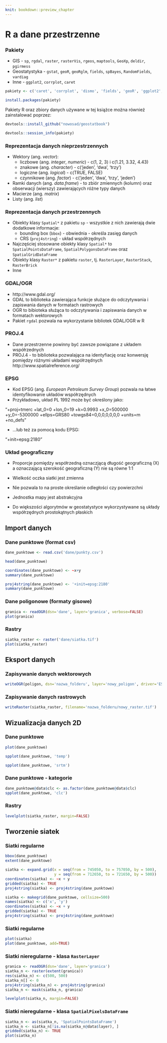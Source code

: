 ```yaml
---
knit: bookdown::preview_chapter
---
```


# R a dane przestrzenne
    
### Pakiety
    
- GIS - `sp`, `rgdal`, `raster`, `rasterVis`, `rgeos`, `maptools`, `GeoXp`, `deldir`, `pgirmess`
- Geostatystyka - `gstat`, `geoR`, `geoRglm`, `fields`, `spBayes`, `RandomFields`, `vardiag`
- Inne - `ggplot2`, `corrplot`, `caret`

```r
pakiety <- c('caret', 'corrplot', 'dismo', 'fields', 'geoR', 'ggplot2', 'gridExtra', 'gstat', 'pgirmess', 'raster', 'rasterVis', 'rgdal', 'rgeos', 'sp')
```

```r
install.packages(pakiety)
```

Pakiety R oraz zbiory danych używane w tej książce można również zainstalować poprzez:

```r
devtools::install_github("nowosad/geostatbook")
```

```r
devtools::session_info(pakiety)
```

### Reprezentacja danych nieprzestrzennych
    
- Wektory (ang. *vector*):
    - liczbowe (ang. *integer*, *numeric*) - c(1, 2, 3) i c(1.21, 3.32, 4.43)
    - znakowe (ang. *character*) - c('jeden', 'dwa', 'trzy')
    - logiczne (ang. *logical*) - c(TRUE, FALSE)
    - czynnikowe (ang. *factor*) - c('jeden', 'dwa', 'trzy', 'jeden')
- Ramki danych (ang. *data.frame*) - to zbiór zmiennych (kolumn) oraz obserwacji (wierszy) zawierających różne typy danych
- Macierze (ang. *matrix*)
- Listy (ang. *list*)

### Reprezentacja danych przestrzennych

- Obiekty klasy `Spatial*` z pakietu `sp` - wszystkie z nich zawierają dwie dodatkowe informacje:
    - bounding box (`bbox`) - obwiednia - określa zasięg danych
    - CRS (`proj4string`) - układ współrzędnych
- Najczęściej stosowane obiekty klasy `Spatial*` to `SpatialPointsDataFrame`, `SpatialPolygonsDataFrame` oraz `SpatialGridDataFrame`
- Obiekty klasy `Raster*` z pakietu `raster`, tj. `RasterLayer`, `RasterStack`, `RasterBrick`
- Inne

### GDAL/OGR
- http://www.gdal.org/
- GDAL to biblioteka zawierająca funkcje służące do odczytywania i zapiswania danych w formatach rastrowych
- OGR to bibioteka służąca to odczytywania i zapiswania danych w formatach wektorowych
- Pakiet `rgdal` pozwala na wykorzystanie bibliotek GDAL/OGR w R

### PROJ.4
- Dane przestrzenne powinny być zawsze powiązane z układem współrzednych
- PROJ.4 - to biblioteka pozwalająca na identyfiację oraz konwersję pomiędzy różnymi układami współrzędnych
http://www.spatialreference.org/

### EPSG
- Kod EPSG (ang. *European Petroleum Survey Group*) pozwala na łatwe identyfikowanie układów współrzędnych
- Przykładowo, układ PL 1992 może być określony jako:

"+proj=tmerc +lat_0=0 +lon_0=19 +k=0.9993 +x_0=500000 +y_0=-5300000 +ellps=GRS80 +towgs84=0,0,0,0,0,0,0 +units=m +no_defs"

- ...lub też za pomocą kodu EPSG:

"+init=epsg:2180"

### Układ geograficzny
- Proporcje pomiędzy współrzedną oznaczjącą długość geograficzną (X) a oznaczającą szerokość geograficzną (Y) nie są równe 1:1
- Wielkość oczka siatki jest zmienna 
- Nie pozwala to na proste określanie odległości czy powierzchni
- Jednostka mapy jest abstrakcyjna

- Do większości algorytmów w geostatystyce wykorzystywane są układy współrzędnych prostokątnych płaskich

## Import danych

### Dane punktowe (format csv)

```r
dane_punktowe <- read.csv('dane/punkty.csv')
```

```r
head(dane_punktowe)
```

```r
coordinates(dane_punktowe) <- ~x+y
summary(dane_punktowe)
```

```r
proj4string(dane_punktowe) <- '+init=epsg:2180'
summary(dane_punktowe)
```

<!--
### Usuwanie punktów zawierających braki wartości

```r
sp_na_omit <- function(x, margin=1) {
    if (!inherits(x, "SpatialPointsDataFrame") & !inherits(x, "SpatialPolygonsDataFrame")) 
        stop("MUST BE sp SpatialPointsDataFrame OR SpatialPolygonsDataFrame CLASS OBJECT") 
    na.index <- unique(as.data.frame(which(is.na(x@data),arr.ind=TRUE))[,margin])
    if(margin == 1) {  
        cat("DELETING ROWS: ", na.index, "\n") 
        return( x[-na.index,]  ) 
    }
    if(margin == 2) {  
        cat("DELETING COLUMNS: ", na.index, "\n") 
        return( x[,-na.index]  ) 
    }
}
# wolin_lato_los2 <- sp_na_omit(wolin_lato_los) 
# summary(wolin_lato_los2)
```
-->

### Dane poligonowe (formaty gisowe)

```r
granica <- readOGR(dsn='dane', layer='granica', verbose=FALSE)
plot(granica)
```

### Rastry

```r
siatka_raster <- raster('dane/siatka.tif')
plot(siatka_raster)
```

## Eksport danych

### Zapisywanie danych wektorowych

```r
writeOGR(poligon, dsn='nazwa_folderu', layer='nowy_poligon', driver='ESRI Shapefile')
```

### Zapisywanie danych rastrowych

```r
writeRaster(siatka_raster, filename='nazwa_folderu/nowy_raster.tif')
```

## Wizualizacja danych 2D

### Dane punktowe

```r
plot(dane_punktowe)
```

```r
spplot(dane_punktowe, 'temp')
```

```r
spplot(dane_punktowe, 'srtm')
```

### Dane punktowe - kategorie

```r
dane_punktowe@data$clc <- as.factor(dane_punktowe@data$clc)
spplot(dane_punktowe, 'clc')
```

### Rastry

```r
levelplot(siatka_raster, margin=FALSE)
```

## Tworzenie siatek
### Siatki regularne

```r
bbox(dane_punktowe)
extent(dane_punktowe)
```

```r
siatka <- expand.grid(x = seq(from = 745050, to = 757050, by = 500),
                      y = seq(from = 712650, to = 721650, by = 500))
coordinates(siatka) <- ~x + y
gridded(siatka) <- TRUE
proj4string(siatka) <- proj4string(dane_punktowe)
```

```r
siatka <- makegrid(dane_punktowe, cellsize=500)
names(siatka) <- c('x', 'y')
coordinates(siatka) <- ~x + y
gridded(siatka) <- TRUE
proj4string(siatka) <- proj4string(dane_punktowe)
```

### Siatki regularne

```r
plot(siatka)
plot(dane_punktowe, add=TRUE)
```

### Siatki nieregularne - klasa `RasterLayer`

```r
granica <- readOGR(dsn='dane', layer='granica')
siatka_n <- raster(extent(granica))
res(siatka_n) <- c(500, 500)
siatka_n[] <- 0
proj4string(siatka_n) <- proj4string(granica)
siatka_n <- mask(siatka_n, granica)
```

```r
levelplot(siatka_n, margin=FALSE)
```

### Siatki nieregularne - klasa `SpatialPixelsDataFrame`

```r
siatka_n <- as(siatka_n, 'SpatialPointsDataFrame')
siatka_n <- siatka_n[!is.na(siatka_n@data$layer), ]
gridded(siatka_n) <- TRUE
plot(siatka_n)
```
